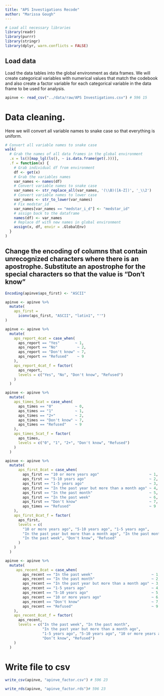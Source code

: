 ```yaml
---
title: "APS Investigations Recode"
author: "Marissa Gough"
---
```


```r
# Load all necessary libraries
library(readr)
library(purrr)
library(stringr)
library(dplyr, warn.conflicts = FALSE)
```

## Load data

Load the data tables into the global environment as data frames. We will create categorical variables with numerical values that match the codebook and also create a factor variable for each categorical variable in the data frame to be used for analysis.

```r
apinve <- read_csv("../data/raw/APS Investigations.csv") # 596 15
```

# Data cleaning.

Here we will convert all variable names to snake case so that everything is uniform.

```r
# Convert all variable names to snake case
walk(
  # Grab the names of all data frames in the global environment
  .x = ls()[map_lgl(ls(), ~ is.data.frame(get(.)))],
  .f = function(x) {
    # Grab individual df from environment
    df <- get(x)
    # Grab the variables names
    var_names <- names(df)
    # Convert variable names to snake case
    var_names <- str_replace_all(var_names, '(\\B)([A-Z])', '_\\2')
    # Convert variable names to lower case
    var_names <- str_to_lower(var_names)
    # Fix medstar_id
    var_names[var_names == "medstar_i_d"] <- "medstar_id"
    # assign back to the dataframe
    names(df) <- var_names
    # Replace df with new names in global environment
    assign(x, df, envir = .GlobalEnv)
  }
)
```

## Change the encoding of columns that contain unrecognized characters where there is an apostrophe. Substitute an apostrophe for the special characters so that the value is "Don't know"

```r
Encoding(apinve$aps_first) <- "ASCII"

apinve <- apinve %>%
  mutate(
    aps_first = 
      iconv(aps_first, "ASCII", "latin1", "'")
)
```

```r
apinve <- apinve %>%
  mutate(
    aps_report_4cat = case_when(
      aps_report == "Yes"       ~ 1,
      aps_report == "No"         ~ 2,
      aps_report == "Don't know" ~ 7,
      aps_report == "Refused"    ~ 9
    ),
    aps_report_4cat_f = factor(
      aps_report,
      levels = c("Yes", "No", "Don't know", "Refused")
    )
  )
```

```r
apinve <- apinve %>%
  mutate(
    aps_times_5cat = case_when(
      aps_times == "0"          ~ 0,
      aps_times == "1"          ~ 1,
      aps_times == "2+"         ~ 2,
      aps_times == "Don't know" ~ 7,
      aps_times == "Refused"    ~ 9
    ),
    aps_times_5cat_f = factor(
      aps_times,
      levels = c("0", "1", "2+", "Don't know", "Refused")
    )
  )
```

```r
apinve <- apinve %>%
  mutate(
      aps_first_8cat = case_when(
        aps_first == "10 or more years ago"                       ~ 1,
        aps_first == "5-10 years ago"                             ~ 2,
        aps_first == "1-5 years ago"                              ~ 3,
        aps_first == "In the past year but more than a month ago" ~ 4,
        aps_first == "In the past month"                          ~ 5,
        aps_first == "In the past week"                           ~ 6,
        aps_first == "Don't know"                                 ~ 7,
        aps_times == "Refused"                                    ~ 9
    ),
    aps_first_8cat_f = factor(
      aps_first,
      levels = c(
        "10 or more years ago", "5-10 years ago", "1-5 years ago", 
        "In the past year but more than a month ago", "In the past month", 
        "In the past week", "Don't know", "Refused"
      )
    )
  )
```

```r
apinve <- apinve %>%
  mutate(
     aps_recent_8cat = case_when(
        aps_recent == "In the past week"                           ~ 1,
        aps_recent == "In the past month"                          ~ 2,
        aps_recent == "In the past year but more than a month ago" ~ 3,
        aps_recent == "1-5 years ago"                              ~ 4,
        aps_recent == "5-10 years ago"                             ~ 5,
        aps_recent == "10 or more years ago"                       ~ 6,
        aps_recent == "Don't know"                                 ~ 7,
        aps_recent == "Refused"                                    ~ 9
    ),
    aps_recent_8cat_f = factor(
      aps_recent,
      levels = c("In the past week", "In the past month",
                 "In the past year but more than a month ago",
                 "1-5 years ago", "5-10 years ago", "10 or more years ago",
                 "Don’t know", "Refused")
    )
  )
```

# Write file to csv

```r
write_csv(apinve, "apinve_factor.csv") # 596 23
```

```r
write_rds(apinve, "apinve_factor.rds")# 596 23
```

